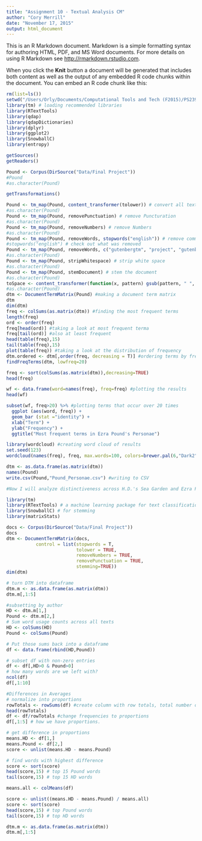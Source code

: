 ```yaml
---
title: "Assignment 10 - Textual Analysis CM"
author: "Cory Merrill"
date: "November 17, 2015"
output: html_document
---
```


This is an R Markdown document. Markdown is a simple formatting syntax for authoring HTML, PDF, and MS Word documents. For more details on using R Markdown see <http://rmarkdown.rstudio.com>.

When you click the **Knit** button a document will be generated that includes both content as well as the output of any embedded R code chunks within the document. You can embed an R code chunk like this:

```r
rm(list=ls())
setwd("/Users/Orly/Documents/Computational Tools and Tech (F2015)/PS239T/11_text-analysis")
library(tm) # loading recommended libraries
library(RTextTools) 
library(qdap)
library(qdapDictionaries)
library(dplyr) 
library(ggplot2) 
library(SnowballC) 
library(entropy)

getSources()
getReaders()

Pound <- Corpus(DirSource("Data/Final Project"))
#Pound
#as.character(Pound)

getTransformations()

Pound <- tm_map(Pound, content_transformer(tolower)) # convert all text to lower case
#as.character(Pound)
Pound <- tm_map(Pound, removePunctuation) # remove Puncturation
#as.character(Pound)
Pound <- tm_map(Pound, removeNumbers) # remove Numbers
#as.character(Pound)
Pound <- tm_map(Pound, removeWords, stopwords("english")) # remove common words
#stopwords("english") # check out what was removed
Pound <- tm_map(Pound, removeWords, c("gutenbergtm", "project", "gutenberg", "electron", "distribut", "foundat", "copyright", "access", "licen", "donat", "ebook", "copi", "archiv", "work")) #I removed terms that unrelated to the proper text
#as.character(Pound)
Pound <- tm_map(Pound, stripWhitespace) # strip white space
#as.character(Pound)
Pound <- tm_map(Pound, stemDocument) # stem the document
#as.character(Pound)
toSpace <- content_transformer(function(x, pattern) gsub(pattern, " ", x))
#as.character(Pound)
dtm <- DocumentTermMatrix(Pound) #making a document term matrix
dtm
dim(dtm)
freq <- colSums(as.matrix(dtm)) #finding the most frequent terms
length(freq)
ord <- order(freq)
freq[head(ord)] #taking a look at most frequent terma
freq[tail(ord)] #also at least frequent
head(table(freq),15) 
tail(table(freq),15)
plot(table(freq)) #taking a look at the distribution of frequency
dtm.ordered <- dtm[,order(freq, decreasing = T)] #ordering terms by frequency
findFreqTerms(dtm, lowfreq=20) 

freq <- sort(colSums(as.matrix(dtm)),decreasing=TRUE)
head(freq)

wf <- data.frame(word=names(freq), freq=freq) #plotting the results
head(wf)

subset(wf, freq>20) %>% #plotting terms that occur over 20 times
  ggplot (aes(word, freq)) +
  geom_bar (stat ="identity") +
  xlab("Term") + 
  ylab("Frequency") + 
  ggtitle("Most frequent terms in Ezra Pound's Personae")

library(wordcloud) #creating word cloud of results
set.seed(123)
wordcloud(names(freq), freq, max.words=100, colors=brewer.pal(6,"Dark2"))

dtm <- as.data.frame(as.matrix(dtm))
names(Pound)
write.csv(Pound,"Pound_Personae.csv") #writing to CSV

#Now I will analyze distinctiveness across H.D.'s Sea Garden and Ezra Pound's Personae

library(tm)
library(RTextTools) # a machine learning package for text classification written in R
library(SnowballC) # for stemming
library(matrixStats)

docs <- Corpus(DirSource("Data/Final Project"))
docs
dtm <- DocumentTermMatrix(docs,
           control = list(stopwords = T,
                          tolower = TRUE,
                          removeNumbers = TRUE,
                          removePunctuation = TRUE,
                          stemming=TRUE))
dim(dtm)

# turn DTM into dataframe
dtm.m <- as.data.frame(as.matrix(dtm))
dtm.m[,1:5]

#subsetting by author
HD <- dtm.m[1,]
Pound <- dtm.m[2,]
# Sum word usage counts across all texts
HD <- colSums(HD)
Pound <- colSums(Pound)

# Put those sums back into a dataframe
df <- data.frame(rbind(HD,Pound))

# subset df with non-zero entries
df <- df[,HD>0 & Pound>0]
# how many words are we left with?
ncol(df)
df[,1:10]

#Differences in Averages
# normalize into proportions
rowTotals <- rowSums(df) #create column with row totals, total number of words per document
head(rowTotals)
df <- df/rowTotals #change frequencies to proportions
df[,1:5] # how we have proportions.

# get difference in proportions
means.HD <- df[1,]
means.Pound <- df[2,]
score <- unlist(means.HD - means.Pound)

# find words with highest difference
score <- sort(score)
head(score,15) # top 15 Pound words
tail(score,15) # top 15 HD words

means.all <- colMeans(df)

score <- unlist((means.HD - means.Pound) / means.all)
score <- sort(score)
head(score,15) # top Pound words
tail(score,15) # top HD words

dtm.m <- as.data.frame(as.matrix(dtm))
dtm.m[,1:5]
```


